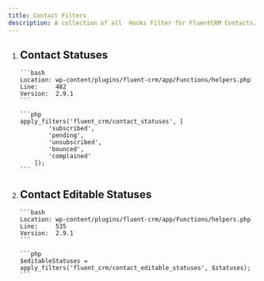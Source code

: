 ```yaml
---
title: Contact Filters
description: A collection of all  Hooks Filter for FluentCRM Contacts.
---
```


<ol>
<li>
    <h2> Contact Statuses </h2>

    ```bash
    Location: wp-content/plugins/fluent-crm/app/Functions/helpers.php
    Line:     482
    Version:  2.9.1
    ```

    ```php
    apply_filters('fluent_crm/contact_statuses', [
            'subscribed',
            'pending',
            'unsubscribed',
            'bounced',
            'complained'
        ]);
    ```
</li>
<li>
    <h2> Contact Editable Statuses </h2>

    ```bash
    Location: wp-content/plugins/fluent-crm/app/Functions/helpers.php
    Line:     535
    Version:  2.9.1
    ```

    ```php
    $editableStatuses = apply_filters('fluent_crm/contact_editable_statuses', $statuses);
    ```
</li>
</ol>
